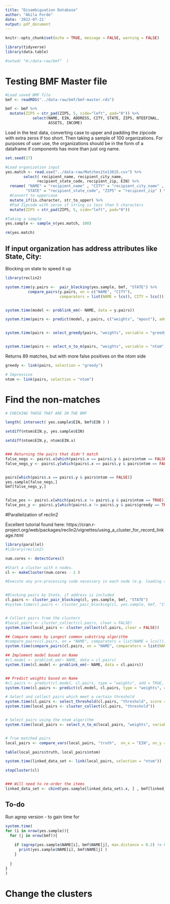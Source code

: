 ---
title: "Disambiguation Database"
author: "Akila Forde"
date: '2022-07-21'
output: pdf_document
---

```{r setup, include=FALSE}
knitr::opts_chunk$set(echo = TRUE, message = FALSE, warning = FALSE)
```

```{r}
library(tidyverse)
library(data.table)

#setwd( "H:/data-raw/bmf"  )
```


<!-- ## Testing Disambiguation Database -->

<!-- First, getting a test file from the NCCS Business Master File [resource](https://datacatalog.urban.org/dataset/national-center-charitable-statistics-ncc-irs-business-master-file/resource/ffbeb4d8-27e5).  -->

<!-- Figure out if this is only for a single year -->

<!-- ```{r} -->
<!-- # download all regions and combine into a single dataset -->

<!-- region.01 <- read.csv( "https://www.irs.gov/pub/irs-soi/eo1.csv" , stringsAsFactors=F )   -->

<!-- region.02 <- read.csv( "https://www.irs.gov/pub/irs-soi/eo2.csv" , stringsAsFactors=F ) -->

<!-- region.03 <- read.csv( "https://www.irs.gov/pub/irs-soi/eo3.csv" , stringsAsFactors=F ) -->

<!-- region.04 <- read.csv( "https://www.irs.gov/pub/irs-soi/eo4.csv" , stringsAsFactors=F ) -->


<!-- bmf <- rbind( region.01, region.02, region.03, region.04 ) -->

<!-- rm(region.01, region.02, region.03, region.04) -->

<!-- ``` -->


<!-- ```{r} -->

<!-- # The rule date is formatted as YYYY-MM, so split out the year -->

<!-- bmf$RULEYEAR <- substr( bmf$RULING, 1, 4 ) -->

<!-- # barplot of ruling dates -->
<!-- options( scipen=8 ) -->
<!-- barplot( table( bmf$RULEYEAR ), las=2, cex.names=0.5, col="gray40", border=NA ) -->
<!-- abline( h=seq(20000,100000,20000), col="white", lwd=2 ) -->
<!-- title( main="Ruling Dates of Existing Nonprofits" ) -->

<!-- ``` -->


<!-- ```{r} -->
<!-- # the NTEE codes created by the IRS are very messy with lots of errors -->

<!-- #table( bmf$NTEE ) -->

<!-- # create to top level group - see documentation below -->

<!-- bmf$LEVEL4 <- substr( bmf$NTEE_CD, 0, 1 ) -->


<!-- ``` -->


<!-- ```{r} -->
<!-- # SEPARATE ACTIVITY CODES -->
<!-- # -->
<!-- # The variable ACTIVITIES consists of three separate 3-digit activity codes. -->
<!-- # Split these into separate variables. -->
<!-- # Documentation available below. -->

<!-- bmf$ACT1 <- substr( bmf$ACTIVITY, 1, 3 ) -->

<!-- bmf$ACT2 <- substr( bmf$ACTIVITY, 4, 6 ) -->

<!-- bmf$ACT3 <- substr( bmf$ACTIVITY, 7, 9 ) -->
<!-- ``` -->



<!-- # Cleaning the bmf data -->

<!-- To prepare the Business Master File, create a file with (1) name, (2) ein, (3) address fields, (4) NTEE code, (5) size (expenses, revenue, assets), (6) source and date of data. -->

<!-- ```{r} -->

<!-- bmf_file <- bmf %>% mutate(ZIP5 = substring(ZIP, 1, 5)) %>% -->
<!--             select(NAME, EIN, STREET, CITY, STATE, ZIP5, NTEE_CD, -->
<!--                    ASSET_AMT, INCOME_AMT, REVENUE_AMT, SORT_NAME) -->


<!-- saveRDS( bmf_file, file="BusinessMasterFile.rds" ) -->
<!-- ``` -->


<!-- # Testing matching -->

<!-- ```{r} -->
<!-- library(reclin2) -->

<!-- #Load saved BMF file -->
<!-- bmf <- readRDS("BusinessMasterFile.rds") -->

<!-- set.seed(17) -->

<!-- #Load organization input -->
<!-- yes.match <- read.csv("../data-raw/Matches1to13615.csv") %>% -->
<!--         select( recipient_name, recipient_city_name,  -->
<!--               recipient_state_code, recipient_zip) %>% -->
<!--   rename( "NAME" = "recipient_name" , "CITY" = "recipient_city_name" , -->
<!--          "STATE" = "recipient_state_code", "ZIP5" = "recipient_zip" ) %>%  -->
<!--   #Convert to uppercase -->
<!--   mutate_if(is.character, str_to_upper) %>%  -->
<!--   #Pad Zipcode with zeros if string is less than 5 characters -->
<!--   mutate(ZIP5 = str_pad(ZIP5, 5, side="left", pad="0")) -->

<!-- #Taking a sample -->
<!-- yes.sample <- sample_n(yes.match, 100) -->



<!-- ``` -->

<!-- Blocking on State, returns 6.3 million pairs (100 inputs with 1.8 mil in the BMF) and matching on Largest common substring for both Name and City. -->

<!-- ```{r} -->
<!-- y.pairs <-  pair_blocking(yes.sample, bmf, "STATE") %>%  -->
<!--           compare_pairs(y.pairs, on = c("NAME", "CITY"),  -->
<!--                         comparators = list(NAME = lcs(), CITY = lcs())) -->


<!-- model <- problink_em(~ NAME, data = y.pairs) -->

<!-- pairs <- predict(model, y.pairs, c("weights", "mpost"), add = TRUE, binary = TRUE) -->


<!-- pairs <- select_greedy(pairs, "weights", variable = "greedy", threshold = 0) -->


<!-- pairs <- select_n_to_m(pairs, "weights", variable = "ntom", threshold = 0) -->


<!-- ``` -->

<!-- Linking pairs based on name -->

<!-- ```{r} -->
<!-- greedy <- link(pairs, selection = "greedy") -->

<!-- # Impressive -->
<!-- ntom <- link(pairs, selection = "ntom") -->
<!-- ``` -->

<!-- NtoM matched 80/100 NPOs accurately, Greedy also matched 80/100 but had false positives (When matched on just name) -->


<!-- ```{r} -->

<!-- unmatched <- yes.sample$NAME[which(!(yes.sample$NAME %in% ntom$NAME.x))] -->
<!-- ``` -->


<!-- ```{r} -->
<!-- unmatched -->


<!-- ``` -->


# Testing BMF Master file

```{r}

#Load saved BMF file
bmf <- readRDS("../data-raw/bmf/bmf-master.rds")

bmf <- bmf %>% 
  mutate(ZIP5 = str_pad(ZIP5, 5, side="left", pad="0")) %>% 
            select(NAME, EIN, ADDRESS, CITY, STATE, ZIP5, NTEEFINAL, 
                   ASSETS, INCOME)


```

Load in the test data, converting case to upper and padding the zipcode with extra zeros if too short. Then taking a sample of 100 organizations. For purposes of user use, the organizations should be in the form of a dataframe if components has more than just org name.

```{r}
set.seed(17)

#Load organization input
yes.match <- read.csv("../data-raw/Matches1to13615.csv") %>%
        select( recipient_name, recipient_city_name, 
              recipient_state_code, recipient_zip, EIN) %>%
  rename( "NAME" = "recipient_name" , "CITY" = "recipient_city_name" ,
         "STATE" = "recipient_state_code", "ZIP5" = "recipient_zip" ) %>% 
  #Convert to uppercase
  mutate_if(is.character, str_to_upper) %>% 
  #Pad Zipcode with zeros if string is less than 5 characters
  mutate(ZIP5 = str_pad(ZIP5, 5, side="left", pad="0"))

#Taking a sample
yes.sample <- sample_n(yes.match, 100)

rm(yes.match)

```

## If input organization has address attributes like State, City:

Blocking on state to speed it up

```{r}
library(reclin2)

system.time(y.pairs <-  pair_blocking(yes.sample, bmf, "STATE") %>% 
          compare_pairs(y.pairs, on = c("NAME", "CITY"), 
                        comparators = list(NAME = lcs(), CITY = lcs())))


system.time(model <- problink_em(~ NAME, data = y.pairs))

system.time(pairs <- predict(model, y.pairs, c("weights", "mpost"), add = TRUE, binary = TRUE))


system.time(pairs <- select_greedy(pairs, "weights", variable = "greedy", threshold = 0))


system.time(pairs <- select_n_to_m(pairs, "weights", variable = "ntom", threshold = 0))


```
Returns 89 matches, but with more false positives on the ntom side


```{r}
greedy <- link(pairs, selection = "greedy")

# Impressive
ntom <- link(pairs, selection = "ntom")
```


# Find the non-matches


```{r}
# CHECKING THOSE THAT ARE IN THE BMF

length( intersect( yes.sample$EIN, bmf$EIN ) )

setdiff(ntom$EIN.y, yes.sample$EIN)

setdiff(ntom$EIN.y, ntom$EIN.x)


### Returning the pairs that didn't match
false_negs <- pairs$.x[which(pairs$.x == pairs$.y & pairs$ntom == FALSE)]
false_negs_y <- pairs$.y[which(pairs$.x == pairs$.y & pairs$ntom == FALSE)]


pairs[which(pairs$.x == pairs$.y & pairs$ntom == FALSE)]
yes.sample[false_negs,]
bmf[false_negs_y,]


false_pos <- pairs$.x[which(pairs$.x != pairs$.y & pairs$ntom == TRUE)]
false_pos_y <- pairs$.y[which(pairs$.x != pairs$.y & pairs$greedy == TRUE)]


```



#Parallelization of reclin2

Excellent tutorial found here: https://cran.r-project.org/web/packages/reclin2/vignettes/using_a_cluster_for_record_linkage.html

```{r}
library(parallel)
#library(reclin2)

num.cores <- detectCores()

#Start a cluster with n nodes.
cl <- makeCluster(num.cores - 1 )

#Execute any pre-processing code necessary in each node (e.g. loading a package)cl <- makeCluster(2)


#Blocking pairs by State, if address is included
cl.pairs <- cluster_pair_blocking(cl, yes.sample, bmf, "STATE")
#system.time(cl.pairs <- cluster_pair_blocking(cl, yes.sample, bmf, "STATE"))


# Collect pairs from the clusters
#local_pairs <- cluster_collect(cl.pairs, clear = FALSE)
system.time(local_pairs <- cluster_collect(cl.pairs, clear = FALSE))

## Compare names by Longest common substring algorithm
#compare_pairs(cl.pairs, on = "NAME", comparators = list(NAME = lcs()))
system.time(compare_pairs(cl.pairs, on = "NAME", comparators = list(NAME = lcs())))

## Implement model based on Name 
#cl.model <- problink_em(~ NAME, data = cl.pairs)
system.time(cl.model <- problink_em(~ NAME, data = cl.pairs))


## Predict weights based on Name
#cl.pairs <- predict(cl.model, cl.pairs, type = "weights", add = TRUE, binary = TRUE)
system.time(cl.pairs <- predict(cl.model, cl.pairs, type = "weights", add = TRUE, binary = TRUE))

# Select and collect pairs which meet a certain threshold
system.time(cl.pairs <- select_threshold(cl.pairs, "threshold", score = "weights", threshold = 0))
system.time(local_pairs <- cluster_collect(cl.pairs, "threshold"))


# Select pairs using the ntom algorithm
system.time(local_pairs <- select_n_to_m(local_pairs, "weights", variable = "ntom", threshold = 0))


# True matched pairs
local_pairs <- compare_vars(local_pairs, "truth",  on_x = "EIN", on_y = "EIN")

table(local_pairs$truth, local_pairs$ntom)

system.time(linked_data_set <- link(local_pairs, selection = "ntom"))

stopCluster(cl)


### Will need to re-order the items
linked_data_set <- cbind(yes.sample[linked_data_set$.x, ] , bmf[linked_data_set$.y,] )

```


## To-do

Run agrep version - to gain time for

```{r}
system.time(
for (i in nrow(yes.sample)){
  for (j in nrow(bmf)){
    
    if (agrep(yes.sample$NAME[i], bmf$NAME[j], max.distance = 0.2) != 0){
      print(yes.sample$NAME[i], bmf$NAME[j] )
    }
    
  }
}
)

```



# Change the clusters


<!-- Introducing the fuzzy wuzzy package to better refine the matches from reclin2 -->

<!-- ```{r} -->
<!-- # Must load reticulate::py_config() before loading the package -->
<!-- reticulate::py_config() -->

<!-- library(fuzzywuzzyR) -->

<!-- refine_matches <- function(df){ -->

<!--   dt <- data.frame() -->
<!--   for (i in 1:nrow(df)) { -->

<!--     # returns ratio of two strings potentially matching, uses python's diflib package -->
<!--     init = SequenceMatcher$new(string1 = df$NAME.x[i], string2 = df$NAME.y[i]) -->

<!--     if (init$ratio() > 0.8){ -->

<!--       dt <- rbind(dt, df[i,]) -->
<!--     } -->

<!--   } -->
<!--   return(dt) -->

<!-- } -->

<!-- ``` -->



<!-- # Testing fuzzyjoin package -->
<!-- # ```{r} -->
<!-- #  -->
<!-- # library(fuzzyjoin) -->
<!-- #  -->
<!-- # fuzz.join <- stringdist_inner_join(yes.sample, bmf, -->
<!-- #                       method = "lv", -->
<!-- #                       by = c("NAME", "STATE"), -->
<!-- #                       max_dist = 6) -->
<!-- # ``` -->

